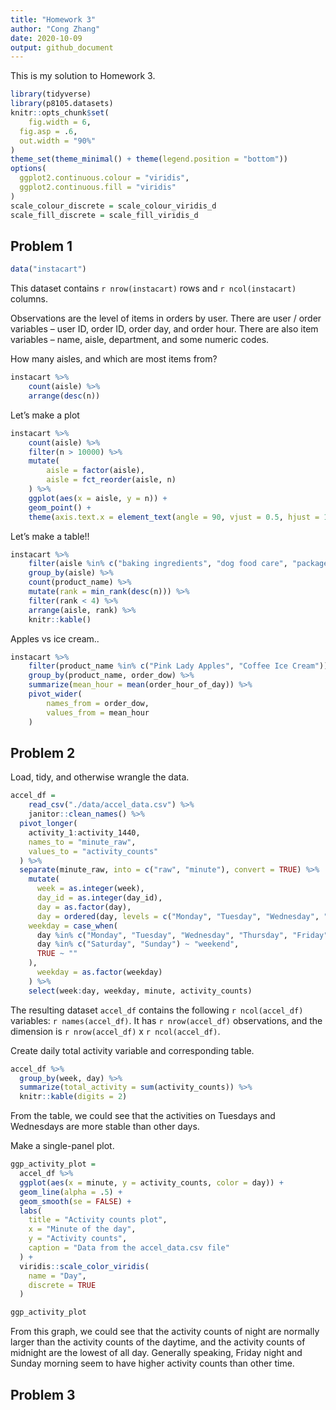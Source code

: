 ```yaml
---
title: "Homework 3"
author: "Cong Zhang"
date: 2020-10-09
output: github_document
---
```


This is my solution to Homework 3.

```r
library(tidyverse)
library(p8105.datasets)
knitr::opts_chunk$set(
	fig.width = 6, 
  fig.asp = .6,
  out.width = "90%"
)
theme_set(theme_minimal() + theme(legend.position = "bottom"))
options(
  ggplot2.continuous.colour = "viridis",
  ggplot2.continuous.fill = "viridis"
)
scale_colour_discrete = scale_colour_viridis_d
scale_fill_discrete = scale_fill_viridis_d
```


## Problem 1

```r
data("instacart")
```

This dataset contains `r nrow(instacart)` rows and `r ncol(instacart)` columns. 

Observations are the level of items in orders by user. There are user / order variables -- user ID, order ID, order day, and order hour. There are also item variables -- name, aisle, department, and some numeric codes. 

How many aisles, and which are most items from?

```r
instacart %>% 
	count(aisle) %>% 
	arrange(desc(n))
```


Let's make a plot

```r
instacart %>% 
	count(aisle) %>% 
	filter(n > 10000) %>% 
	mutate(
		aisle = factor(aisle),
		aisle = fct_reorder(aisle, n)
	) %>% 
	ggplot(aes(x = aisle, y = n)) + 
	geom_point() + 
	theme(axis.text.x = element_text(angle = 90, vjust = 0.5, hjust = 1))
```


Let's make a table!!

```r
instacart %>% 
	filter(aisle %in% c("baking ingredients", "dog food care", "packaged vegetables fruits")) %>% 
	group_by(aisle) %>% 
	count(product_name) %>% 
	mutate(rank = min_rank(desc(n))) %>% 
	filter(rank < 4) %>% 
	arrange(aisle, rank) %>% 
	knitr::kable()
```


Apples vs ice cream..

```r
instacart %>% 
	filter(product_name %in% c("Pink Lady Apples", "Coffee Ice Cream")) %>% 
	group_by(product_name, order_dow) %>% 
	summarize(mean_hour = mean(order_hour_of_day)) %>% 
	pivot_wider(
		names_from = order_dow,
		values_from = mean_hour
	)
```


## Problem 2

Load, tidy, and otherwise wrangle the data.

```r
accel_df = 
	read_csv("./data/accel_data.csv") %>% 
	janitor::clean_names() %>% 
  pivot_longer(
    activity_1:activity_1440,
    names_to = "minute_raw",
    values_to = "activity_counts"
  ) %>% 
  separate(minute_raw, into = c("raw", "minute"), convert = TRUE) %>% 
	mutate(
	  week = as.integer(week),
	  day_id = as.integer(day_id),
	  day = as.factor(day),
	  day = ordered(day, levels = c("Monday", "Tuesday", "Wednesday", "Thursday", "Friday", "Saturday", "Sunday")),
    weekday = case_when(
      day %in% c("Monday", "Tuesday", "Wednesday", "Thursday", "Friday") ~ "weekday",
      day %in% c("Saturday", "Sunday") ~ "weekend",
      TRUE ~ ""
    ),
	  weekday = as.factor(weekday)
	) %>% 
	select(week:day, weekday, minute, activity_counts)
```

The resulting dataset `accel_df` contains the following `r ncol(accel_df)` variables: `r names(accel_df)`. It has `r nrow(accel_df)` observations, and the dimension is `r nrow(accel_df)` x `r ncol(accel_df)`.


Create daily total activity variable and corresponding table.

```r
accel_df %>% 
  group_by(week, day) %>%
  summarize(total_activity = sum(activity_counts)) %>% 
  knitr::kable(digits = 2)
```

From the table, we could see that the activities on Tuesdays and Wednesdays are more stable than other days.


Make a single-panel plot.

```r
ggp_activity_plot = 
  accel_df %>% 
  ggplot(aes(x = minute, y = activity_counts, color = day)) + 
  geom_line(alpha = .5) + 
  geom_smooth(se = FALSE) + 
  labs(
    title = "Activity counts plot",
    x = "Minute of the day",
    y = "Activity counts",
    caption = "Data from the accel_data.csv file"
  ) + 
  viridis::scale_color_viridis(
    name = "Day", 
    discrete = TRUE
  )

ggp_activity_plot
```

From this graph, we could see that the activity counts of night are normally larger than the activity counts of the daytime, and the activity counts of midnight are the lowest of all day. Generally speaking, Friday night and Sunday morning seem to have higher activity counts than other time.


## Problem 3


